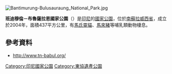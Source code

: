 [[Image:Bantimurung-Bulusauraung_National_Park.jpg|right]]
{{coords|4|54|S|119|45|E|display=title}}

'''班迪穆倫－布魯薩拉恩國家公園'''（{{lang-id|Taman Nasional Bantimurung-Bulusaraung}}）是[[印尼|印尼]]的[[國家公園|國家公園]]，位於[[南蘇拉威西省|南蘇拉威西省]]，成立於2004年，面積437平方公里，有[[馬氏靈貓|馬氏靈貓]]、[[馬來豬|馬來豬]]等哺乳類動物棲息。

==參考資料==
* http://www.tn-babul.org/ {{Wayback|url=http://www.tn-babul.org/ |date=20191225153250 }}

{{東協遺產公園}}
{{Indonesia-geo-stub}}
[[Category:印尼國家公園|Category:印尼國家公園]]
[[Category:東協遺產公園|Category:東協遺產公園]]